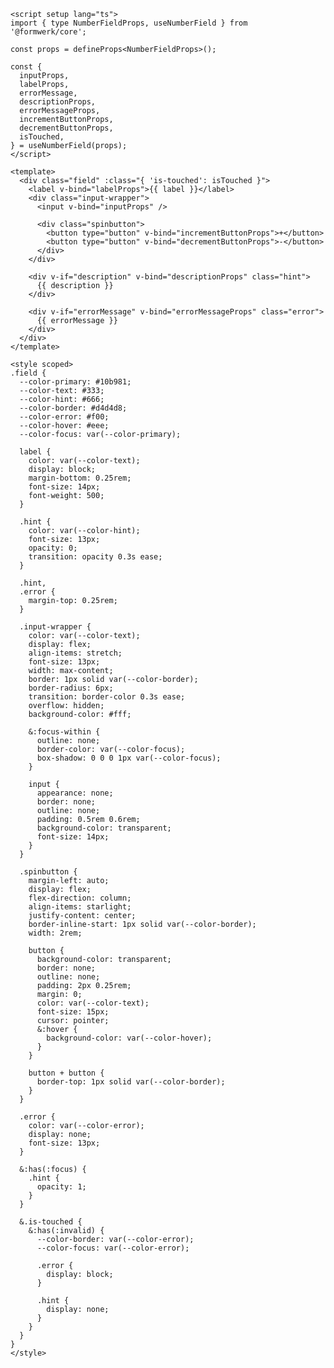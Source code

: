 ```vue collapse={40-167}
<script setup lang="ts">
import { type NumberFieldProps, useNumberField } from '@formwerk/core';

const props = defineProps<NumberFieldProps>();

const {
  inputProps,
  labelProps,
  errorMessage,
  descriptionProps,
  errorMessageProps,
  incrementButtonProps,
  decrementButtonProps,
  isTouched,
} = useNumberField(props);
</script>

<template>
  <div class="field" :class="{ 'is-touched': isTouched }">
    <label v-bind="labelProps">{{ label }}</label>
    <div class="input-wrapper">
      <input v-bind="inputProps" />

      <div class="spinbutton">
        <button type="button" v-bind="incrementButtonProps">+</button>
        <button type="button" v-bind="decrementButtonProps">-</button>
      </div>
    </div>

    <div v-if="description" v-bind="descriptionProps" class="hint">
      {{ description }}
    </div>

    <div v-if="errorMessage" v-bind="errorMessageProps" class="error">
      {{ errorMessage }}
    </div>
  </div>
</template>

<style scoped>
.field {
  --color-primary: #10b981;
  --color-text: #333;
  --color-hint: #666;
  --color-border: #d4d4d8;
  --color-error: #f00;
  --color-hover: #eee;
  --color-focus: var(--color-primary);

  label {
    color: var(--color-text);
    display: block;
    margin-bottom: 0.25rem;
    font-size: 14px;
    font-weight: 500;
  }

  .hint {
    color: var(--color-hint);
    font-size: 13px;
    opacity: 0;
    transition: opacity 0.3s ease;
  }

  .hint,
  .error {
    margin-top: 0.25rem;
  }

  .input-wrapper {
    color: var(--color-text);
    display: flex;
    align-items: stretch;
    font-size: 13px;
    width: max-content;
    border: 1px solid var(--color-border);
    border-radius: 6px;
    transition: border-color 0.3s ease;
    overflow: hidden;
    background-color: #fff;

    &:focus-within {
      outline: none;
      border-color: var(--color-focus);
      box-shadow: 0 0 0 1px var(--color-focus);
    }

    input {
      appearance: none;
      border: none;
      outline: none;
      padding: 0.5rem 0.6rem;
      background-color: transparent;
      font-size: 14px;
    }
  }

  .spinbutton {
    margin-left: auto;
    display: flex;
    flex-direction: column;
    align-items: starlight;
    justify-content: center;
    border-inline-start: 1px solid var(--color-border);
    width: 2rem;

    button {
      background-color: transparent;
      border: none;
      outline: none;
      padding: 2px 0.25rem;
      margin: 0;
      color: var(--color-text);
      font-size: 15px;
      cursor: pointer;
      &:hover {
        background-color: var(--color-hover);
      }
    }

    button + button {
      border-top: 1px solid var(--color-border);
    }
  }

  .error {
    color: var(--color-error);
    display: none;
    font-size: 13px;
  }

  &:has(:focus) {
    .hint {
      opacity: 1;
    }
  }

  &.is-touched {
    &:has(:invalid) {
      --color-border: var(--color-error);
      --color-focus: var(--color-error);

      .error {
        display: block;
      }

      .hint {
        display: none;
      }
    }
  }
}
</style>
```
